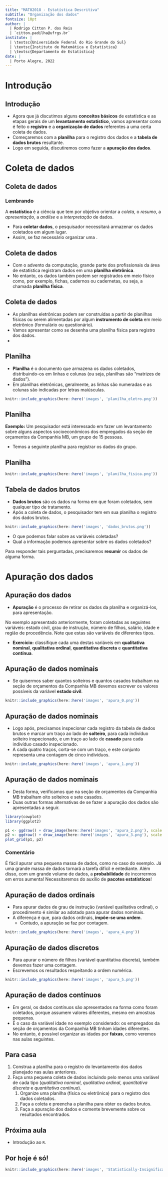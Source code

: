 ```yaml
---
title: "MAT02018 - Estatística Descritiva"
subtitle: "Organização dos dados"
fontsize: 10pt
author: |
  | Rodrigo Citton P. dos Reis
  | `citton.padilha@ufrgs.br`
institute: |
  | \textsc{Universidade Federal do Rio Grande do Sul}
  | \textsc{Instituto de Matemática e Estatística}
  | \textsc{Departamento de Estatística}
date: |
  | Porto Alegre, 2022
---
```


# Introdução

## Introdução

- Agora que já discutimos alguns __conceitos básicos__ de estatística e as etapas gerais de um __levantamento estatístico__, vamos apresentar como é feito o __registro__ e a __organização de dados__ referentes a uma certa coleta de dados.
- Começaremos com a __planilha__ para o registro dos dados e a __tabela de dados brutos__ resultante.
- Logo em seguida, discutiremos como fazer a __apuração dos dados__. 

# Coleta de dados

## Coleta de dados {.allowframebreaks}

::: {.block}
### Lembrando

A __estatística__ é a ciência que tem por objetivo orientar a _coleta_, o _resumo_, a _apresentação_, a _análise_ e a _interpretação_ de dados.
:::

- Para __coletar dados__, o pesquisador necessitará armazenar os dados coletados em algum lugar. 
- Assim, se faz necessário organizar uma \structure{planilha}.

## Coleta de dados {.allowframebreaks}

- Com o advento da computação, grande parte dos profissionais da área de estatística registram dados em uma __planilha eletrônica__\footnote{Softwares como \emph{Calc} (OpenOffice), \emph{Microsoft Excel} (Office) e \emph{Google Sheets} (Google) são exemplos de \emph{softwares} que trabalham com planilhas eletrônicas.}.
- No entanto, os dados também podem ser registrados em meio físico como, por exemplo, fichas, cadernos ou cadernetas, ou seja, a chamada __planilha física__.

## Coleta de dados {.allowframebreaks}

- As planilhas eletrônicas podem ser construídas a partir de planilhas físicas ou serem alimentadas por algum __instrumento de coleta__ em meio eletrônico (formulário ou questionário)\footnote{O \emph{Google Forms}, por exemplo, cria e alimenta uma planilha eletrônica a partir do formulário de coleta.}.
- Vamos apresentar como se desenha uma planilha física para registro dos dados.
- \structure{Se você tiver possibilidade, pode experimentar como organizar os dados em uma planilha eletrônica.}

## Planilha {.allowframebreaks}

- __Planilha__ é o documento que armazena os dados coletados, distribuindo-os em linhas e colunas (ou seja, planilhas são "matrizes de dados").
- Em planilhas eletrônicas, geralmente, as linhas são numeradas e as colunas são indicadas por letras maiúsculas.

```r
knitr::include_graphics(here::here('images', 'planilha_eletro.png'))
```

## Planilha {.allowframebreaks}

__Exemplo:__ Um pesquisador está interessado em fazer um levantamento sobre alguns aspectos socioeconômicos dos empregados da seção de orçamentos da Companhia MB, um grupo de 15 pessoas\footnote{Morettin, P. A. e Bussab, W. O. {\bf Estatística Básica}, Saraiva, 2010.}.

- Temos a seguinte planilha para registrar os dados do grupo.

## Planilha {.allowframebreaks}

```r
knitr::include_graphics(here::here('images', 'planilha_fisica.png'))
```

## Tabela de dados brutos {.allowframebreaks}

- __Dados brutos__ são os dados na forma em que foram coletados, sem qualquer tipo de tratamento.
- Após a coleta de dados, o pesquisador tem em sua planilha o registro dos dados brutos.

\framebreak

```r
knitr::include_graphics(here::here('images', 'dados_brutos.png'))
```

\framebreak

- O que podemos falar sobre as variáveis coletadas?
- Qual a informação podemos apresentar sobre os dados coletados?

Para responder tais perguntadas, precisaremos __resumir__ os dados de alguma forma.

# Apuração dos dados

## Apuração dos dados {.allowframebreaks}

- __Apuração__ é o processo de retirar os dados da planilha e organizá-los, para apresentação.

No exemplo apresentado anteriormente, foram coletadas as seguintes variáveis: estado civil, grau de instrução, número de filhos, salário, idade e região de procedência. Note que estas são variáveis de diferentes tipos.

- __Exercício:__ classifique cada uma destas variáveis em __qualitativa nominal__, __qualitativa ordinal__, __quantitativa discreta__ e __quantitativa contínua__.

## Apuração de dados nominais {.allowframebreaks}

- Se quisermos saber quantos solteiros e quantos casados trabalham na seção de orçamentos da Companhia MB devemos escrever os valores possíveis da variável __estado civil__\footnote{{\bf Pergunta:} a ordem de escrita dos valores possíveis da variável {\bf estado civil} importa? Por que?}.

```r
knitr::include_graphics(here::here('images', 'apura_0.png'))
```

## Apuração de dados nominais {.allowframebreaks}

- Logo após, precisamos inspecionar cada registro da tabela de dados brutos e marcar um traço ao lado de __solteiro__, para cada indivíduo solteiro inspecionado, e um traço ao lado de __casado__ para cada indivíduo casado inspecionado.
- A cada quatro traços, corta-se com um traço, e este conjunto representa uma contagem de cinco indivíduos\footnote{No inglês, \emph{tally marks} (marcas de registro).}.

```r
knitr::include_graphics(here::here('images', 'apura_1.png'))
```

## Apuração de dados nominais {.allowframebreaks}

- Desta forma, verificamos que na seção de orçamentos da Companhia MB trabalham oito solteiros e sete casados.
- Duas outras formas alternativas de se fazer a apuração dos dados são apresentadas a seguir.

```r
library(cowplot)
library(ggplot2)

p1 <- ggdraw() + draw_image(here::here('images', 'apura_2.png'), scale = 0.9)
p2 <- ggdraw() + draw_image(here::here('images', 'apura_3.png'), scale = 0.9)
plot_grid(p1, p2)
```

\framebreak

### Comentário

É fácil apurar uma pequena massa de dados, como no caso do exemplo. Já uma grande massa de dados tornará a tarefa difícil e entediante. Além disso, com um grande volume de dados, a __probabilidade__ de incorrermos em erros aumenta! Necessitaremos do auxílio de __pacotes estatísticos__!

## Apuração de dados ordinais {.allowframebreaks}

- Para apurar dados de grau de instrução (variável qualitativa ordinal), o procedimento é similar ao adotado para apurar dados nominais.
- A diferença é que, para dados ordinais, __impõe-se uma ordem__.
    + Contudo, a apuração se faz por contagem.

```r
knitr::include_graphics(here::here('images', 'apura_4.png'))
```

## Apuração de dados discretos {.allowframebreaks}

- Para apurar o número de filhos (variável quantitativa discreta), também devemos fazer uma contagem.
- Escrevemos os resultados respeitando a ordem numérica.

```r
knitr::include_graphics(here::here('images', 'apura_5.png'))
```

## Apuração de dados contínuos {.allowframebreaks}

- Em geral, os dados contínuos são apresentados na forma como foram coletados, porque assumem valores diferentes, mesmo em amostras pequenas.
- É o caso da variável idade no exemplo considerado: os empregados da seção de orçamentos da Companhia MB tinham idades diferentes.
- No entanto, é possível organizar as idades por __faixas__, como veremos nas aulas seguintes. 

## Para casa

1. Construa a planilha para o registro do levantamento dos dados planejado nas aulas anteriores.
2. Faça uma pequena coleta de dados incluindo pelo menos uma variável de cada tipo (_qualitativa nominal_, _qualitativa ordinal_, _quantitativa discreta_ e _quantitativa contínua_).
    1. Organize uma planilha (física ou eletrônica) para o registro dos dados coletados.
    2. Faça a coleta e preencha a planilha para obter os dados brutos.
    3. Faça a apuração dos dados e comente brevemente sobre os resultados encontrados.

## Próxima aula 

- Introdução ao `R`.

## Por hoje é só!

\begin{center}
{\bf Bons estudos!}
\end{center}

```r

knitr::include_graphics(here::here('images', 'Statistically-Insignificant-bolha.jpg'))

```


